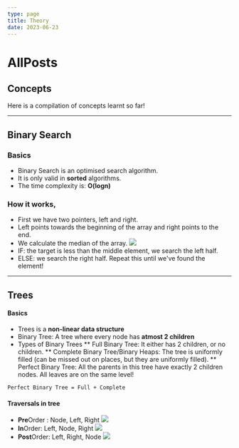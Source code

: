 ```yaml
---
type: page
title: Theory
date: 2023-06-23
---
```


# AllPosts

## Concepts
Here is a compilation of concepts learnt so far! 

---

## Binary Search 
### Basics 

* Binary Search is an optimised search algorithm. 
* It is only valid in **sorted** algorithms. 
* The time complexity is: **O(logn)**

### How it works, 
* First we have two pointers, left and right. 
* Left points towards the beginning of the array and right points to the end. 
* We calculate the median of the array. 
![](https://hackernoon.com/hn-images/1*DOR__3reJYPwGuyytG520g.jpeg)
* IF: the target is less than the middle element, we search the left half.
* ELSE: we search the right half. 
Repeat this until we've found the element!



--- 

## Trees

#### Basics

* Trees is a **non-linear data structure**
* Binary Tree: A tree where every node has **atmost 2 children** 
* Types of Binary Trees 
** Full Binary Tree: It either has 2 children, or no children.
** Complete Binary Tree/Binary Heaps:  The tree is uniformly filled (can be missed out on places, but they are uniformly filled).
** Perfect Binary Tree: All the parents in this tree have exactly 2 children nodes. All leaves are on the same level!

``` Perfect Binary Tree = Full + Complete ```

#### Traversals in tree
* **Pre**Order : Node, Left, Right 
![](https://lh5.googleusercontent.com/b9g2tL87bG9rK2JIMBbZUIVTev9yOmfeJlx8Y_pmUiVDSjpmeof97B6d6ok4p6qrwq8TX2NaRqJKo1uXcqxNGzuHhq4H3uSaICyJcb4ERwsxyF-YVy0Sakb2EjEqlGn__FG_Ml4k)
* **In**Order: Left, Node, Right
![](https://lh3.googleusercontent.com/QRTgAbTK-54jPLU87RN4OAXWlBu1WR36LyaANNQ_Pg0N2gKmM0k_30h5S68Dwm_2qledVGQd5Byltj16KO3J5ufZs1ipixS4DKpHTRITXDiHajiLXEjf_sY7Id7e8G7r4mhBbANn)
* **Post**Order: Left, Right, Node 
![](https://lh6.googleusercontent.com/dyKoxSFKtdnpEVpNOV1_460ovzzLqcIe7rRplr6YrUheWqVJgtk9GztN-QHkvbxtJlDCo8_Y5NzLevE0dNxsitYjV0o3hUruNwcxYDteBGTzNg9knB0kfOMMmtY5B7Xrie2tnd86)